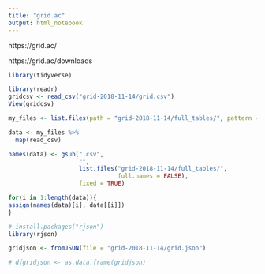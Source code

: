 ```yaml
---
title: "grid.ac"
output: html_notebook
---
```


https://grid.ac/

https://grid.ac/downloads

```r
library(tidyverse)
```


```r
library(readr)
gridcsv <- read_csv("grid-2018-11-14/grid.csv")
View(gridcsv)
```


```r
my_files <- list.files(path = "grid-2018-11-14/full_tables/", pattern = "*.csv", full.names = TRUE)

data <- my_files %>%
  map(read_csv)

names(data) <- gsub(".csv",
                    "",
                    list.files("grid-2018-11-14/full_tables/",
                               full.names = FALSE),
                    fixed = TRUE)
```


```r
for(i in 1:length(data)){
assign(names(data)[i], data[[i]])
}
```


```r
# install.packages("rjson")
library(rjson)
```


```r
gridjson <- fromJSON(file = "grid-2018-11-14/grid.json")
```


```r
# dfgridjson <- as.data.frame(gridjson)
```



